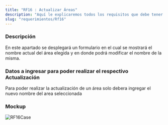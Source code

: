 ```yaml
---
title: "RF16 : Actualizar Áreas"
description: "Aquí le explicaremos todos los requisitos que debe tener para poder usar nuestro software."
slug: "requerimientos/Rf16"
---
```



<h3>Descripción</h3>
En este apartado se desplegará un formulario en el cual se mostrará el nombre actual
del área elegida y en donde podrá modificar el nombre de la misma.

<h3>Datos a ingresar para poder realizar el respectivo Actualización</h3>
Para poder realizar la actualización de un área solo debera ingregar el nuevo nombre
del area seleccionada

<h3>Mockup</h3>
<Image src={RF16Case} alt="RF16Case" width={3148} height={2270} />
